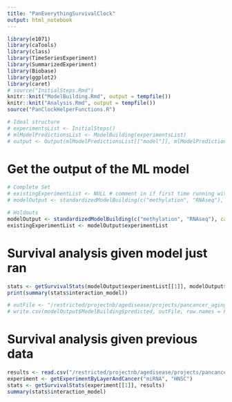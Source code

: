 ```yaml
---
title: "PanEverythingSurvivalClock"
output: html_notebook
---
```


```r
library(e1071) 
library(caTools) 
library(class)
library(TimeSeriesExperiment)
library(SummarizedExperiment)
library(Biobase)
library(ggplot2)
library(caret)
# source("InitialSteps.Rmd")
knitr::knit("ModelBuilding.Rmd", output = tempfile())
knitr::knit("Analysis.Rmd", output = tempfile())
source("PanClockHelperFunctions.R")
```

```r
# Ideal structure
# experimentsList <- InitialSteps()
# mlModelPredictionsList <- ModelBuilding(experimentsList)
# output <- Output(mlModelPredictionsList[["model"]], mlModelPredictionsList[["predictions"]])
```

# Get the output of the ML model
```r
# Complete Set
# existingExperimentList <- NULL # comment in if first time running with layer and cancer combination
# modelOutput <- standardizedModelBuilding(c("methylation", "RNAseq"), cancerName="HNSC", existingExperimentList=existingExperimentList)

# Holdouts
modelOutput <- standardizedModelBuilding(c("methylation", "RNAseq"), cancerName="HNSC", splitSize=0.8, seed=44, existingExperimentsList=existingExperimentList)
existingExperimentList <- modelOutput$experimentList
```


# Survival analysis given model just ran
```r
stats <- getSurvivalStats(modelOutput$experimentList[[1]], modelOutput$ModelBuilding$predicted)
print(summary(stats$interaction_model))

# outFile <- "/restricted/projectnb/agedisease/projects/pancancer_aging_clocks/results/ElasticNet_HNSC_HPV_Negative/ElasticNetMethylationRNAseqHoldoutsSeed44.csv"
# write.csv(modelOutput$ModelBuilding$predicted, outFile, row.names = FALSE)
```

# Survival analysis given previous data
```r
results <- read.csv("/restricted/projectnb/agedisease/projects/pancancer_aging_clocks/results/ElasticNet_HNSC_HPV_Negative/ElasticNetRNAseqCompleteSet.csv")
experiment <- getExperimentByLayerAndCancer("miRNA", "HNSC")
stats <- getSurvivalStats(experiment[[1]], results)
summary(stats$interaction_model)
```

